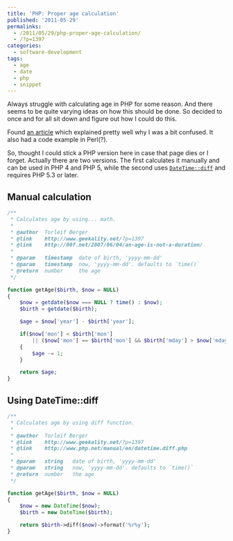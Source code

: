---
title: 'PHP: Proper age calculation'
published: '2011-05-29'
permalinks:
  - /2011/05/29/php-proper-age-calculation/
  - /?p=1397
categories:
  - software-development
tags:
  - age
  - date
  - php
  - snippet
---

Always struggle with calculating age in PHP for some reason. And there seems to be quite varying ideas on how this should be done. So decided to once and for all sit down and figure out how I could do this.

Found [an article](http://00f.net/2007/06/04/an-age-is-not-a-duration/) which explained pretty well why I was a bit confused. It also had a code example in Perl(?).

So, thought I could stick a PHP version here in case that page dies or I forget. Actually there are two versions. The first calculates it manually and can be used in PHP 4 and PHP 5, while the second uses [`DateTime::diff`](http://php.net/manual/en/datetime.diff.php) and requires PHP 5.3 or later.

## Manual calculation

```php
/**
 * Calculates age by using... math.
 *
 * @author  Torleif Berger
 * @link    http://www.geekality.net/?p=1397
 * @link    http://00f.net/2007/06/04/an-age-is-not-a-duration/
 *
 * @param   timestamp  date of birth, 'yyyy-mm-dd'
 * @param   timestamp  now, 'yyyy-mm-dd'. defaults to `time()`
 * @return  number     the age
 */

function getAge($birth, $now = NULL)
{
    $now = getdate($now === NULL ? time() : $now);
    $birth = getdate($birth);

    $age = $now['year'] - $birth['year'];

    if($now['mon'] < $birth['mon']
        || ($now['mon'] == $birth['mon'] && $birth['mday'] > $now['mday']))
    {
        $age -= 1;
    }

    return $age;
}
```

## Using DateTime::diff

```php
/**
 * Calculates age by using diff function.
 *
 * @author  Torleif Berger
 * @link    http://www.geekality.net/?p=1397
 * @link    http://www.php.net/manual/en/datetime.diff.php
 *
 * @param   string   date of birth, 'yyyy-mm-dd'
 * @param   string   now, 'yyyy-mm-dd'. defaults to `time()`
 * @return  number   the age
 */

function getAge($birth, $now = NULL)
{
    $now = new DateTime($now);
    $birth = new DateTime($birth);

    return $birth->diff($now)->format('%r%y');
}
```

